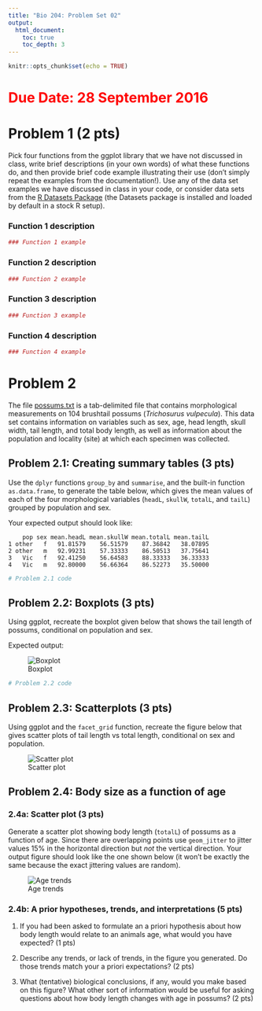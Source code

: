 ```yaml
---
title: "Bio 204: Problem Set 02"
output:
  html_document:
    toc: true
    toc_depth: 3
---
```


```r
knitr::opts_chunk$set(echo = TRUE)
```

# <font color = "red">Due Date: 28 September 2016</font>


# Problem 1 (2 pts)

Pick four functions from the ggplot library that we have not discussed in class, write brief descriptions (in your own words) of what these functions do, and then provide brief code example illustrating their use (don't simply repeat the examples from the documentation!).  Use any of the data set examples we have discussed in class in your code, or consider data sets from the [R Datasets Package](https://stat.ethz.ch/R-manual/R-devel/library/datasets/html/00Index.html) (the Datasets package is installed and loaded by default in a stock R setup).

### Function 1 description

```r
### Function 1 example
```

### Function 2 description

```r
### Function 2 example
```

### Function 3 description

```r
### Function 3 example
```

### Function 4 description

```r
### Function 4 example
```



# Problem 2

The file [possums.txt](https://github.com/Bio204-class/bio204-datasets/raw/master/possum.txt) is a tab-delimited file that contains morphological measurements on 104 brushtail possums (*Trichosurus vulpecula*). This data set contains information on variables such as sex, age, head length, skull width, tail length, and total body length, as well as information about the population and locality (site) at which each specimen was collected.


## Problem 2.1: Creating summary tables (3 pts)

Use the `dplyr` functions `group_by` and `summarise`, and the built-in function `as.data.frame`, to generate the table below, which gives the mean values of each of the four morphological variables (`headL`, `skullW`, `totalL`, and `tailL`) grouped by population and sex.

Your expected output should look like:
```
    pop sex mean.headL mean.skullW mean.totalL mean.tailL
1 other   f   91.81579    56.51579    87.36842   38.07895
2 other   m   92.99231    57.33333    86.50513   37.75641
3   Vic   f   92.41250    56.64583    88.33333   36.33333
4   Vic   m   92.80000    56.66364    86.52273   35.50000
```

```r
# Problem 2.1 code
```


## Problem 2.2: Boxplots (3 pts)

Using ggplot, recreate the boxplot given below that shows the tail length of possums, conditional on population and sex.

Expected output:

![Boxplot](https://github.com/Bio204-class/Bio204-Fall-2016/raw/master/problem-sets/possum-tail-length.png)


```r
# Problem 2.2 code
```

## Problem 2.3: Scatterplots  (3 pts)

Using ggplot and the `facet_grid` function, recreate the figure below that gives scatter plots of tail length vs total length, conditional on sex and population.

![Scatter plot](https://github.com/Bio204-class/Bio204-Fall-2016/raw/master/problem-sets/possum-total-tail-scatter.png)


## Problem 2.4: Body size as a function of age


### 2.4a: Scatter plot (3 pts)

Generate a scatter plot showing body length (`totalL`) of possums as a function of age.  Since there are overlapping points use `geom_jitter` to jitter values 15% in the horizontal direction but *not* the vertical direction.  Your output figure should look like the one shown below (it won't be exactly the same because the exact jittering values are random).

![Age trends](https://github.com/Bio204-class/Bio204-Fall-2016/raw/master/problem-sets/possum-growth.png)


### 2.4b: A prior hypotheses, trends, and interpretations (5 pts)

1) If you had been asked to formulate an a priori hypothesis about how body length would relate to an animals age, what would you have expected? (1 pts)

2) Describe any trends, or lack of trends, in the figure you generated.  Do those trends match your a priori expectations? (2 pts)

3) What (tentative) biological conclusions, if any, would you make based on this figure?  What other sort of information would be useful for asking questions about how body length changes with age in possums? (2 pts)




